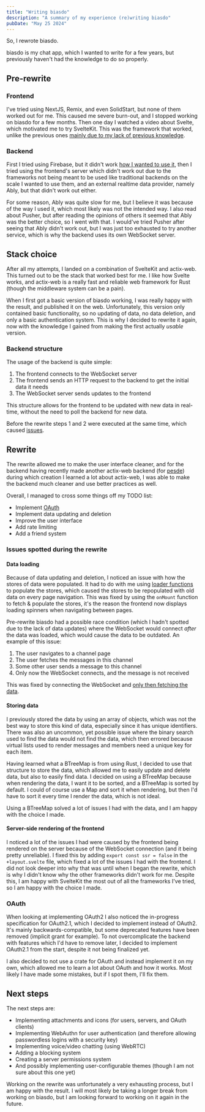 ```yaml
---
title: "Writing biasdo"
description: "A summary of my experience (re)writing biasdo"
pubDate: "May 25 2024"
---
```


So, I rewrote biasdo.

biasdo is my chat app, which I wanted to write for a few years, but previously haven't had the knowledge to do so properly.

## Pre-rewrite

### Frontend

I've tried using NextJS, Remix, and even SolidStart, but none of them worked out for me. This caused me severe burn-out, and I stopped working on biasdo for a few months.
Then one day I watched a video about Svelte, which motivated me to try SvelteKit. This was
the framework that worked, unlike the previous ones [mainly due to my lack of previous knowledge](#server-side-rendering-of-the-frontend).

### Backend

First I tried using Firebase, but it didn't work [how I wanted to use it](#backend-structure), then I tried using
the frontend's server which didn't work out due to the frameworks not being meant to be used like traditional backends on the scale I wanted to use them,
and an external realtime data provider, namely Ably, but that didn't work out either.

For some reason, Ably was
quite slow for me, but I believe it was because of the way I used it, which most likely was not the intended way.
I also read about Pusher, but after reading the opinions of others it seemed that Ably was the better choice, so I went with that.
I would've tried Pusher after seeing that Ably didn't work out, but I was just too exhausted to try another service, which is why
the backend uses its own WebSocket server.

## Stack choice

After all my attempts, I landed on a combination of SvelteKit and actix-web. This turned out to be the stack that worked best for me.
I like how Svelte works, and actix-web is a really fast and reliable web framework for Rust (though the middleware system can be a pain).

When I first got a basic version of biasdo working, I was really happy with the result, and published it on the web.
Unfortunately, this version only contained basic functionality, so no updating of data, no data deletion, and only a basic authentication system.
This is why I decided to rewrite it again, now with the knowledge I gained from making the first actually _usable_ version.

### Backend structure

The usage of the backend is quite simple:

1. The frontend connects to the WebSocket server
2. The frontend sends an HTTP request to the backend to get the initial data it needs
3. The WebSocket server sends updates to the frontend

This structure allows for the frontend to be updated with new data in real-time, without the need to poll the backend for new data.

Before the rewrite steps 1 and 2 were executed at the same time, which caused [issues](#data-loading).

## Rewrite

The rewrite allowed me to make the user interface cleaner, and for the backend having recently made another actix-web backend (for [pesde](https://pesde.daimond113.com))
during which creation I learned a lot about actix-web, I was able to make the backend much cleaner and use better practices as well.

Overall, I managed to cross some things off my TODO list:

- Implement [OAuth](#oauth)
- Implement data updating and deletion
- Improve the user interface
- Add rate limiting
- Add a friend system

### Issues spotted during the rewrite

#### Data loading

Because of data updating and deletion, I noticed an issue with how the stores of data were populated. It had to do with me using [loader functions](https://kit.svelte.dev/docs/load) to populate the stores,
which caused the stores to be repopulated with old data on every page navigation. This was fixed by using the `onMount` function to fetch & populate the stores,
it's the reason the frontend now displays loading spinners when navigating between pages.

Pre-rewrite biasdo had a possible race condition (which I hadn't spotted due to the lack of data updates) where the WebSocket would connect
_after_ the data was loaded, which would cause the data to be outdated. An example of this issue:

1. The user navigates to a channel page
2. The user fetches the messages in this channel
3. Some other user sends a message to this channel
4. Only now the WebSocket connects, and the message is not received

This was fixed by connecting the WebSocket and [only then fetching the data](https://github.com/daimond113/biasdo/blob/961a69de5ca631c53eabca7cc697fa48e79dc6b3/packages/client/src/lib/stores.ts#L535-L537).

#### Storing data

I previously stored the data by using an array of objects, which was not the best way to store this kind of data, especially since it has unique identifiers.
There was also an uncommon, yet possible issue where the binary search used to find the data would not find the data, which then errored because virtual lists used
to render messages and members need a unique key for each item.

Having learned what a BTreeMap is from using Rust, I decided to use that structure to store the data, which allowed me to easily update and delete data, but also to easily find data.
I decided on using a BTreeMap because when rendering the data, I want it to be sorted, and a BTreeMap is sorted by default.
I could of course use a Map and sort it when rendering, but then I'd have to sort it every time I render the data, which is not ideal.

Using a BTreeMap solved a lot of issues I had with the data, and I am happy with the choice I made.

#### Server-side rendering of the frontend

I noticed a lot of the issues I had were caused by the frontend being rendered on the server because of the WebSocket connection (and it being pretty unreliable).
I fixed this by adding `export const ssr = false` in the `+layout.svelte` file, which fixed a lot of the issues I had with the frontend.
I did not look deeper into why that was until when I began the rewrite, which is why I didn't know why the other frameworks didn't work for me.
Despite this, I am happy with SvelteKit the most out of all the frameworks I've tried, so I am happy with the choice I made.

### OAuth

When looking at implementing OAuth2 I also noticed the in-progress specification for OAuth2.1, which I decided to implement instead of OAuth2.
It's mainly backwards-compatible, but some deprecated features have been removed (implicit grant for example). To not overcomplicate the backend
with features which I'd have to remove later, I decided to implement OAuth2.1 from the start, despite it not being finalized yet.

I also decided to not use a crate for OAuth and instead implement it on my own, which allowed me to learn a lot about OAuth and how it works.
Most likely I have made some mistakes, but if I spot them, I'll fix them.

## Next steps

The next steps are:

- Implementing attachments and icons (for users, servers, and OAuth clients)
- Implementing WebAuthn for user authentication (and therefore allowing passwordless logins with a security key)
- Implementing voice/video chatting (using WebRTC)
- Adding a blocking system
- Creating a server permissions system
- And possibly implementing user-configurable themes (though I am not sure about this one yet)

Working on the rewrite was unfortunately a very exhausting process, but I am happy with the result. I will most likely
be taking a longer break from working on biasdo, but I am looking forward to working on it again in the future.
